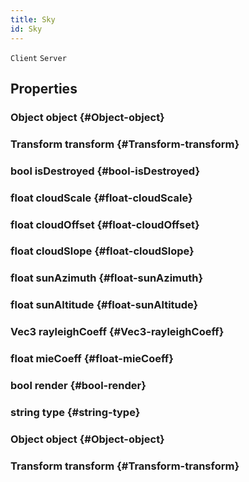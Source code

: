 ```yaml
---
title: Sky
id: Sky
---
```

`Client`
`Server`

## Properties

### Object object {#Object-object}

### Transform transform {#Transform-transform}

### bool isDestroyed {#bool-isDestroyed}

### float cloudScale {#float-cloudScale}

### float cloudOffset {#float-cloudOffset}

### float cloudSlope {#float-cloudSlope}

### float sunAzimuth {#float-sunAzimuth}

### float sunAltitude {#float-sunAltitude}

### Vec3 rayleighCoeff {#Vec3-rayleighCoeff}

### float mieCoeff {#float-mieCoeff}

### bool render {#bool-render}

### string type {#string-type}

### Object object {#Object-object}

### Transform transform {#Transform-transform}

